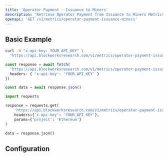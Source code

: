 ```yaml
---
title: 'Operator Payment - Issuance to Miners'
description: 'Retrieve Operator Payment from Issuance to Miners Metrics'
openapi: 'GET /v1/metrics/operator-payment-issuance-miners'
---
```



<Endpoint method="GET" path="/v1/metrics/operator-payment-issuance-miners" />

## Basic Example

<CodeGroup>

```bash cURL
curl -H "x-api-key: YOUR_API_KEY" \
  "https://api.blockworksresearch.com/v1/metrics/operator-payment-issuance-miners?project=Ethereum"
```

```typescript TypeScript
const response = await fetch(
  'https://api.blockworksresearch.com/v1/metrics/operator-payment-issuance-miners?project=Ethereum', {
  headers: { 'x-api-key': 'YOUR_API_KEY' }
})

const data = await response.json()
```

```python Python
import requests

response = requests.get(
    'https://api.blockworksresearch.com/v1/metrics/operator-payment-issuance-miners',
    headers={'x-api-key': 'YOUR_API_KEY'},
    params={'project': 'Ethereum'}
)

data = response.json()
```

</CodeGroup>


<GenericResponse />

## Configuration

<QueryParams />